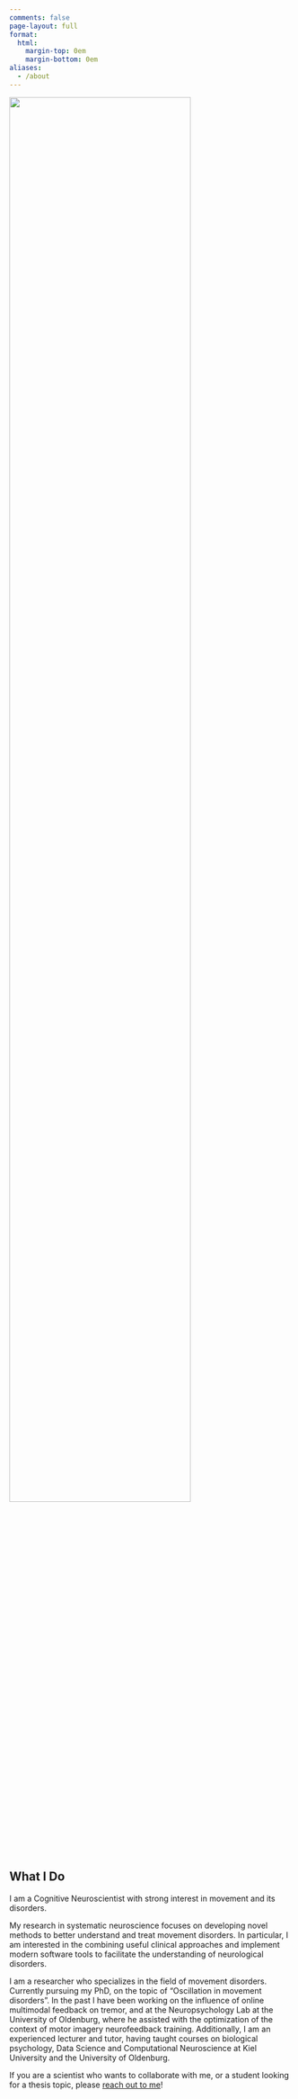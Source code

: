 ```yaml
---
comments: false
page-layout: full
format:
  html: 
    margin-top: 0em
    margin-bottom: 0em
aliases:
  - /about
---
```


![](images/eeg.jpg){width=80%}

## What I Do

I am a Cognitive Neuroscientist with strong interest in movement and its disorders.

My research in systematic neuroscience focuses on developing novel methods to better understand and treat movement disorders.
In particular, I am interested in the combining useful clinical approaches and implement modern software tools to facilitate the understanding of neurological disorders.

I am a researcher who specializes in the field of movement disorders. Currently pursuing my PhD, on the topic of "Oscillation in movement disorders". In the past I have been working  on the influence of online multimodal feedback on tremor, and at the Neuropsychology Lab at the University of Oldenburg, where he assisted with the optimization of the context of motor imagery neurofeedback training. Additionally, I am an experienced lecturer and tutor, having taught courses on biological psychology, Data Science and Computational Neuroscience at Kiel University and the University of Oldenburg. 

If you are a scientist who wants to collaborate with me, or a student looking for a thesis topic,
please [reach out to me](mailto:julius.welzel@gmail.com)!